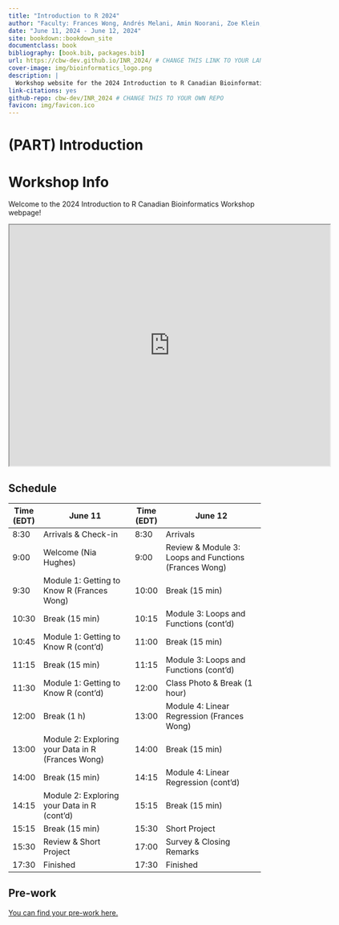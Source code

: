 ```yaml
--- 
title: "Introduction to R 2024"
author: "Faculty: Frances Wong, Andrés Melani, Amin Noorani, Zoe Klein, Michelle Brazas, and Nia Hughes"
date: "June 11, 2024 - June 12, 2024"
site: bookdown::bookdown_site
documentclass: book
bibliography: [book.bib, packages.bib]
url: https://cbw-dev.github.io/INR_2024/ # CHANGE THIS LINK TO YOUR LANDING PAGE LINK
cover-image: img/bioinformatics_logo.png
description: |
  Workshop website for the 2024 Introduction to R Canadian Bioinformatics Workshop
link-citations: yes
github-repo: cbw-dev/INR_2024 # CHANGE THIS TO YOUR OWN REPO
favicon: img/favicon.ico
---
```


# (PART) Introduction {-}

# Workshop Info

Welcome to the 2024 Introduction to R Canadian Bioinformatics Workshop webpage!

<iframe src="https://drive.google.com/file/d/1lN-IKeJTfd-8riUE267CmS7w3yNDENjh/preview" width="640" height="480" allow="autoplay"></iframe>

## Schedule

| Time (EDT) | June 11                                           | Time (EDT) | June 12                                               |
|------------|---------------------------------------------------|------------|-------------------------------------------------------|
| 8:30       | Arrivals & Check-in                               | 8:30       | Arrivals                                              |
| 9:00       | Welcome (Nia Hughes)                              | 9:00       | Review & Module 3: Loops and Functions (Frances Wong) |
| 9:30       | Module 1: Getting to Know R (Frances Wong)        | 10:00      | Break (15 min)                                        |
| 10:30      | Break (15 min)                                    | 10:15      | Module 3: Loops and Functions (cont'd)                |
| 10:45      | Module 1: Getting to Know R (cont'd)              | 11:00      | Break (15 min)                                        |
| 11:15      | Break (15 min)                                    | 11:15      | Module 3: Loops and Functions (cont'd)                |
| 11:30      | Module 1: Getting to Know R (cont'd)              | 12:00      | Class Photo & Break (1 hour)                          |
| 12:00      | Break (1 h)                                    | 13:00      | Module 4: Linear Regression (Frances Wong)            |
| 13:00      | Module 2: Exploring your Data in R (Frances Wong) | 14:00      | Break (15 min)                                        |
| 14:00      | Break (15 min)                                    | 14:15      | Module 4: Linear Regression (cont'd)                  |
| 14:15      | Module 2: Exploring your Data in R (cont'd)       | 15:15      | Break (15 min)                                        |
| 15:15      | Break (15 min)                                    | 15:30      | Short Project                                         |
| 15:30      | Review & Short Project                            | 17:00      | Survey & Closing Remarks                              |
| 17:30      | Finished                                          | 17:30      | Finished                                              |

## Pre-work

[You can find your pre-work here.](https://docs.google.com/forms/d/e/1FAIpQLSeagUvd0QrDGtmnR3B5h2xDOXtvznYoYkkc13h8raaOKkO_HA/viewform)


